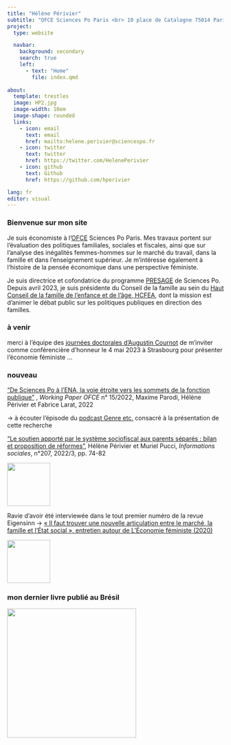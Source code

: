 ```yaml
---
title: "Hélène Périvier"
subtitle: "OFCE Sciences Po Paris <br> 10 place de Catalogne 75014 Paris <br> {{< fa phone >}} +33 1 44 18 54 92"
project:
  type: website

  navbar:
    background: secondary
    search: true
    left:
      - text: "Home"
        file: index.qmd
  
about:
  template: trestles
  image: HP2.jpg
  image-width: 10em
  image-shape: rounded
  links:
    - icon: email
      text: email
      href: mailto:helene.perivier@sciencespo.fr
    - icon: twitter
      text: twitter
      href: https://twitter.com/HelenePerivier
    - icon: github
      text: Github
      href: https://github.com/hperivier

lang: fr
editor: visual
---
```


### Bienvenue sur mon site

Je suis économiste à l'[OFCE](http://www.ofce.sciences-po.fr/index.php) Sciences Po Paris. Mes travaux portent sur l'évaluation des politiques familiales, sociales et fiscales, ainsi que sur l'analyse des inégalités femmes-hommes sur le marché du travail, dans la famille et dans l'enseignement supérieur. Je m'intéresse également à l'histoire de la pensée économique dans une perspective féministe.

Je suis directrice et cofondatrice du programme [PRESAGE](https://www.sciencespo.fr/programme-presage/fr.html) de Sciences Po. Depuis avril 2023, je suis présidente du Conseil de la famille au sein du [Haut Conseil de la famille de l'enfance et de l'âge, HCFEA](https://www.hcfea.fr/), dont la mission est d'animer le débat public sur les politiques publiques en direction des familles.

### à venir

merci à l'équipe des [journées doctorales d'Augustin Cournot](https://acdd.sciencesconf.org/) de m'inviter comme conférencière d'honneur le 4 mai 2023 à Strasbourg pour présenter l'économie féministe ...

### nouveau

<div>

["De Sciences Po à l'ENA, la voie étroite vers les sommets de la fonction publique"](https://www.ofce.sciences-po.fr/pdf/dtravail/OFCEWP2022-15.pdf) , *Working Paper OFCE* n° 15/2022, Maxime Parodi, Hélène Périvier et Fabrice Larat, 2022

-\> à écouter l'épisode du [podcast Genre etc.](https://podcast.ausha.co/sciencespo-presage-genre-etc/les-femmes-dans-le-concours-d-entree-a-l-ecole-nationale-d-administration) consacré à la présentation de cette recherche

["Le soutien apporté par le système sociofiscal aux parents séparés : bilan et proposition de réformes"](pdf/info_sociales.pdf), Hélène Périvier et Muriel Pucci, *Informations sociales*, n°207, 2022/3, pp. 74-82

![](images/paste-4ABFB0E7.png){fig-align="center" width="100"}

Ravie d'avoir été interviewée dans le tout premier numéro de la revue Eigensinn -\> [« Il faut trouver une nouvelle articulation entre le marché, la famille et l'État social », entretien autour de L'Économie féministe (2020)](https://www.lcdpu.fr/livre/?GCOI=27000100089780&fa=sommaire)

![](images/paste-149EAE4E.png){fig-align="center" width="100"}

</div>

### mon dernier livre publié au Brésil

![](/images/double_couv.jpg){fig-align="center" width="300"}

